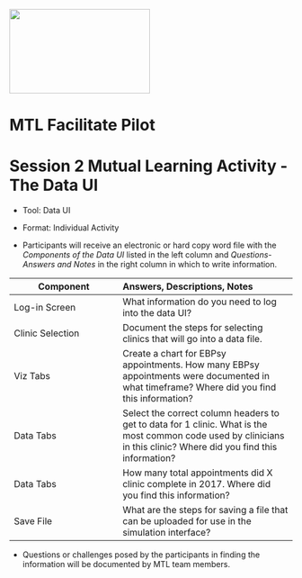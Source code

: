 <img src = "https://github.com/lzim/teampsd/blob/teampsd_style/mtl_logo/mtl_facilitate_sq_sm.png"
     height = "150" width = "250">  

# MTL Facilitate Pilot

# Session 2 Mutual Learning Activity - The Data UI

+ Tool: Data UI  

+ Format: Individual Activity  

* Participants will receive an electronic or hard copy word file with the *Components of the Data UI* listed in the left column and *Questions-Answers and Notes* in the right column in which to write information.  

| **Component** | **Answers, Descriptions, Notes** |
|-------------------- |:-------------------------------|
| Log-in Screen | What information do you need to log into the data UI? |  
| Clinic Selection | Document the steps for selecting clinics that will go into a data file. |  
| Viz Tabs | Create a chart for EBPsy appointments. How many EBPsy appointments were documented in what timeframe? Where did you find this information? |  
| Data Tabs | Select the correct column headers to get to data for 1 clinic. What is the most common code used by clinicians in this clinic? Where did you find this information? |  
| Data Tabs | How many total appointments did X clinic complete in 2017. Where did you find this information? |  
| Save File | What are the steps for saving a file that can be uploaded for use in the simulation interface? |  

* Questions or challenges posed by the participants in finding the information will be documented by MTL team members.
